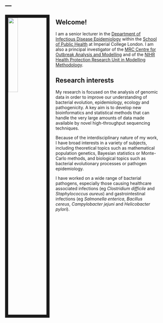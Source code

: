 ---
---
<img src="images/xavier.jpg" style="width:25%; border:10px solid; margin-right: 20px" align="left">

## Welcome!

I am a senior lecturer in the <a href="/medicine/dide">Department of Infectious Disease Epidemiology</a> within the <a href="http://www1.imperial.ac.uk/publichealth/">School of Public Health</a> at Imperial College London. I am also a principal investigator of the <a href="http://www1.imperial.ac.uk/medicine/about/institutes/outbreaks/">MRC Centre for Outbreak Analysis and Modelling</a> and of the <a href="http://www1.imperial.ac.uk/hprumodelling/">NIHR Health Protection Research Unit in Modelling Methodology</a>.

## Research interests

My research is focused on the analysis of genomic data in order to improve our understanding of bacterial evolution, epidemiology, ecology and pathogenicity. A key aim is to develop new bioinformatics and statistical methods that can handle the very large amounts of data made available by novel high-throughput sequencing techniques. 

Because of the interdisciplinary nature of my work, I have broad interests in a variety of subjects, including theoretical topics such as mathematical population genetics, Bayesian statistics or Monte-Carlo methods, and biological topics such as bacterial evolutionary processes or pathogen epidemiology.

I have worked on a wide range of bacterial pathogens, especially those causing healthcare associated infections (eg <em>Clostridium difficile</em> and <em>Staphylococcus aureus</em>) and gastrointestinal infections (eg <em>Salmonella enterica</em>, <em>Bacillus cereus</em>, <em>Campylobacter jejuni</em> and <em>Helicobacter pylori</em>).

